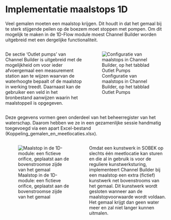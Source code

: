 # Implementatie maalstops 1D

Veel gemalen moeten een maalstop krijgen. Dit houdt in dat het gemaal bij te sterk stijgende peilen op de boezem moet stoppen met pompen. Om dit mogelijk te maken in de 1D-Flow module moest Channel Builder worden uitgebreid met een dergelijke functionaliteit. 

::: {.columns}
::: {.column width="50%"}
De sectie 'Outlet pumps' van Channel Builder is uitgebreid met de mogelijkheid om voor ieder afvoergemaal een measurement station aan te wijzen waarvan de waterhoogte bepaalt of de maalstop in werking treedt. Daarnaast kan de gebruiker een veld in het bronbestand aanwijzen waarin het maalstoppeil is opgegeven.

:::
::: {.column width="50%"}
![Configuratie van maalstops in Channel Builder, op het tabblad Outlet Pumps](../img/channel_builder_maalstops.png)
:::
:::

Deze gegevens vormen geen onderdeel van het beheerregister van het waterschap. Daarom hebben we ze in een gezamenlijke sessie handmatig toegevoegd via een apart Excel-bestand (Koppeling_gemalen_en_meetlocaties.xlsx).

::: {.columns}
::: {.column width="50%"}
![Maalstop in de 1D-module: een fictieve orifice, geplaatst aan de bovenstroomse zijde van het gemaal](../img/maalstop_1d.png)
:::
::: {.column width="50%"}
Omdat een kunstwerk in SOBEK op slechts één meetlocatie kan sturen en die al in gebruik is voor de reguliere kunstwerksturing, implementeert Channel Builder bij een maalstop een extra (fictief) kunstwerk net bovenstrooms van het gemaal. Dit kunstwerk wordt gesloten wanneer aan de maalstopvoorwaarde wordt voldaan. Het gemaal krijgt dan geen water meer en zal niet langer kunnen uitmalen.
:::
:::

